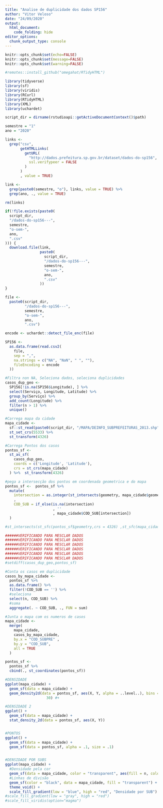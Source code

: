 ```yaml
---
title: "Analise de duplicidade dos dados SP156"
author: "Vitor Veloso"
date: "24/09/2020"
output:
  html_document:
    code_folding: hide
editor_options: 
  chunk_output_type: console
---
```


```r
knitr::opts_chunk$set(echo=FALSE)
knitr::opts_chunk$set(message=FALSE)
knitr::opts_chunk$set(warning=FALSE)
```

```r

#remotes::install_github("omegahat/RTidyHTML")

library(tidyverse)
library(sf)
library(viridis)
library(RCurl)
library(RTidyHTML)
library(XML)
library(uchardet)

```

```r
script_dir = dirname(rstudioapi::getActiveDocumentContext()$path)
```


```r
semestre = "1"
ano = "2020"
```

```r
links <-
  grep("csv",
       getHTMLLinks(
         getURL(
           "http://dados.prefeitura.sp.gov.br/dataset/dados-do-sp156",
           ssl.verifypeer = FALSE
         )
       )
       , value = TRUE)

link <-
  grep(paste0(semestre, "o"), links, value = TRUE) %>%
  grep(ano, ., value = TRUE)

rm(links)
```


```r

if(!file.exists(paste0(
  script_dir,
  "/dados-do-sp156---",
  semestre,
  "o-sem-",
  ano,
  ".csv"
))) {
  download.file(link,
                paste0(
                  script_dir,
                  "/dados-do-sp156---",
                  semestre,
                  "o-sem-",
                  ano,
                  ".csv"
                ))
}

```

```r
file <-
  paste0(script_dir,
         "/dados-do-sp156---",
         semestre,
         "o-sem-",
         ano,
         ".csv")

encode <- uchardet::detect_file_enc(file)

SP156 <-
  as.data.frame(read.csv2(
    file,
    sep = ",",
    na.strings = c("NA", "NaN", " ", ""),
    fileEncoding = encode
  ))

```


```r
#Filtra non NA, Seleciona dados, seleciona duplicidades
casos_dup_geo <-
  SP156[!is.na(SP156$Longitude), ] %>%
  select(Serviço, Longitude, Latitude) %>%
  group_by(Serviço) %>%
  add_count(Longitude) %>%
  filter(n > 1) %>%
  unique()

```


```r
#Carrega mapa da cidade
mapa_cidade <-
  sf::st_read(paste0(script_dir, "/MAPA/DEINFO_SUBPREFEITURAS_2013.shp")) %>%
  st_set_crs(5533) %>%
  st_transform(4326)

#Carrega Pontos dos casos
pontos_sf <-
  st_as_sf(
    casos_dup_geo,
    coords = c('Longitude', 'Latitude'),
    crs = st_crs(mapa_cidade)
  ) %>%  st_transform(4326)

#pega a intersecção dos pontos em coordenada geometrica e do mapa
pontos_sf <-  pontos_sf %>%
  mutate(
    intersection = as.integer(st_intersects(geometry, mapa_cidade$geometry))
    ,
    COD_SUB = if_else(is.na(intersection)
                      , ''
                      , mapa_cidade$COD_SUB[intersection])
  )

#st_intersects(st_sfc(pontos_sf$geometry,crs = 4326) ,st_sfc(mapa_cidade$geometry,crs = 4326))

######VERIFICANDO PARA MESCLAR DADOS
######VERIFICANDO PARA MESCLAR DADOS
######VERIFICANDO PARA MESCLAR DADOS
######VERIFICANDO PARA MESCLAR DADOS
######VERIFICANDO PARA MESCLAR DADOS
######VERIFICANDO PARA MESCLAR DADOS
#setdiff(casos_dup_geo,pontos_sf)


```

```r
#Conta os casos em duplicidade
casos_by_mapa_cidade <-
  pontos_sf %>%
  as.data.frame() %>%
  filter(!COD_SUB == '') %>%
  #seleciona
  select(n, COD_SUB) %>%
  #soma
  aggregate(. ~ COD_SUB, ., FUN = sum)

#Junta o mapa com os numeros de casos
mapa_cidade <-
  merge(
    mapa_cidade,
    casos_by_mapa_cidade,
    by.x = "COD_SUBPRE" ,
    by.y = "COD_SUB",
    all = TRUE
  )


```

```r
pontos_sf <-
  pontos_sf %>%
  cbind(., st_coordinates(pontos_sf))
```


```r
#DENSIDADE
ggplot(mapa_cidade) +
  geom_sf(data = mapa_cidade) +
  geom_density2d(data = pontos_sf, aes(X, Y, alpha = ..level..), bins =
                   30) #+

#DENSIDADE 2
ggplot() +
  geom_sf(data = mapa_cidade) +
  stat_density_2d(data = pontos_sf, aes(X, Y))


#PONTOS
ggplot() +
  geom_sf(data = mapa_cidade) +
  geom_sf(data = pontos_sf, alpha = .1, size = .1)


#DENSIDADE POR SUBS
ggplot(mapa_cidade) +
  #Densidade pela cor
  geom_sf(data = mapa_cidade, color = "transparent", aes(fill = n, colour = white)) +
  #Linhas de divisão
  geom_sf(color = "black", data = mapa_cidade, fill = "transparent") +
  theme_void() +
  scale_fill_gradient(low = "blue", high = "red", "Densidade por SUB")
#scale_fill_gradient(low = "gray", high = "red")
#scale_fill_viridis(option="magma")

```

